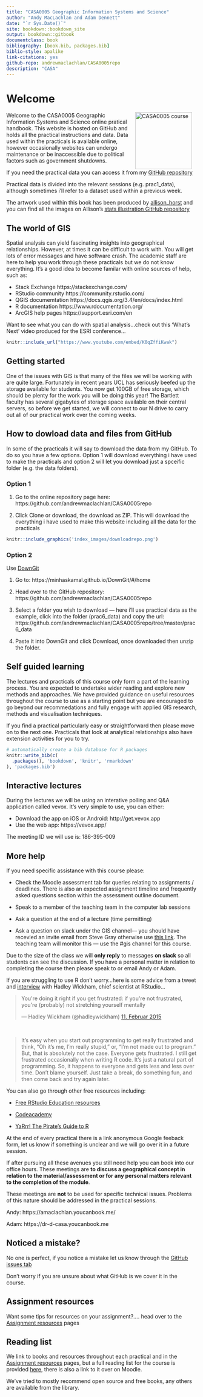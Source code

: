 ```yaml
--- 
title: "CASA0005 Geographic Information Systems and Science"
author: "Andy MacLachlan and Adam Dennett"
date: "`r Sys.Date()`"
site: bookdown::bookdown_site
output: bookdown::gitbook
documentclass: book
bibliography: [book.bib, packages.bib]
biblio-style: apalike
link-citations: yes
github-repo: andrewmaclachlan/CASA0005repo
description: "CASA"
---
```


# Welcome {-}

<a href="https://www.ucl.ac.uk/bartlett/casa/"><img src="general_images/casa_logo.jpg" width="150" alt="CASA0005 course" align="right" style="margin: 0 1em 0 1em" /></a>

Welcome to the CASA0005 Geographic Information Systems and Science online pratical handbook. This website is hosted on GitHub and holds all the practical instructions and data. Data used within the practicals is available online, however occasionally websites can undergo maintenance or be inaccessible due to political factors such as government shutdowns.  

If you need the practical data you can access it from my [GitHub repository](https://github.com/andrewmaclachlan/CASA0005repo)

Practical data is divided into the relevant sessions (e.g. prac1_data), although sometimes i'll refer to a dataset used within a previous week. 

The artwork used within this book has been produced by [allison_horst](https://twitter.com/allison_horst) and you can find all the images on Allison's [stats illustration GitHub repository](https://github.com/allisonhorst/stats-illustrations)

## The world of GIS {-}

Spatial analysis can yield fascinating insights into geographical relationships. However, at times it can be difficult to work with. You will get lots of error messages and have software crash. The academic staff are here to help you work through these practicals but we do not know everything. It's a good idea to become familar with online sources of help, such as:

* Stack Exchange https://stackexchange.com/
* RStudio community https://community.rstudio.com/
* QGIS documemtation https://docs.qgis.org/3.4/en/docs/index.html
* R documentation https://www.rdocumentation.org/
* ArcGIS help pages https://support.esri.com/en

Want to see what you can do with spatial analysis...check out this 'What's Next' video produced for the ESRI conference...

```r
knitr::include_url("https://www.youtube.com/embed/K0qZffiKwak")
```

## Getting started {-}

One of the issues with GIS is that many of the files we will be working with are quite large. Fortunately in recent years UCL has seriously beefed up the storage available for students. You now get 100GB of free storage, which should be plenty for the work you will be doing this year! The Bartlett faculty has several gigabytes of storage space available on their central servers, so before we get started, we will connect to our N drive to carry out all of our practical work over the coming weeks. 

## How to dowload data and files from GitHub {-}

In some of the practicals it will say to download the data from my GitHub. To do so you have a few options. Option 1 will download everything i have used to make the practicals and option 2 will let you download just a spceific folder (e.g. the data folders).

### Option 1 {-}

1. Go to the online repository page here: https://github.com/andrewmaclachlan/CASA0005repo

2. Click Clone or download, the download as ZIP. This will download the everything i have used to make this website including all the data for the practicals

```r
knitr::include_graphics('index_images/downloadrepo.png') 
```

### Option 2 {-}

Use [DownGit](https://minhaskamal.github.io/DownGit/#/home)

1. Go to: https://minhaskamal.github.io/DownGit/#/home

2. Head over to the GitHub repository: https://github.com/andrewmaclachlan/CASA0005repo

3. Select a folder you wish to download --- here i'll use practical data as the example, click into the folder (prac6_data) and copy the url: https://github.com/andrewmaclachlan/CASA0005repo/tree/master/prac6_data

4. Paste it into DownGit and click Download, once downloaded then unzip the folder.

## Self guided learning {-}

The lectures and practicals of this course only form a part of the learning process. You are expected to undertake wider reading and explore new methods and approaches. We have provided guidance on useful resources throughout the course to use as a starting point but you are encouraged to go beyond our recommedations and fully engage with applied GIS research, methods and visualisation techniques.

If you find a practical particularly easy or straightforward then please move on to the next one. Practicals that look at analytical relationships also have extension activities for you to try.

```r
# automatically create a bib database for R packages
knitr::write_bib(c(
  .packages(), 'bookdown', 'knitr', 'rmarkdown'
), 'packages.bib')
```

## Interactive lectures {-}

During the lectures we will be using an interative polling and Q&A application called vevox. It's very simple to use, you can either:

* Download the app on iOS or Android: http://get.vevox.app 
* Use the web app: https://vevox.app/

The meeting ID we will use is: 186-395-009

## More help {-}

If you need specific assistance with this course please:

* Check the Moodle assessment tab for queries relating to assignments / deadlines. There is also an expected assignment timeline and frequently asked questions section within the assessment outline document.

* Speak to a member of the teaching team in the computer lab sessions

* Ask a question at the end of a lecture (time permitting)

* Ask a question on slack under the GIS channel--- you should have recevied an invite email from Steve Gray otherwise use [this link](https://join.slack.com/t/casastudents2019-2020/signup). The teaching team will monitor this --- use the #gis channel for this course.

Due to the size of the class we will **only reply** to messages **on slack** so all students can see the discussion. If you have a personal matter in relation to completing the course then please speak to or email Andy or Adam.

If you are struggling to use R don't worry...here is some advice from a tweet and  [interview](https://www.r-bloggers.com/advice-to-young-and-old-programmers-a-conversation-with-hadley-wickham/) with Hadley Wickham, chief scientist at RStudio...

<blockquote class="twitter-tweet"><p lang="en" dir="ltr">You&#39;re doing it right if you get frustrated: if you&#39;re not frustrated, you&#39;re (probably) not stretching yourself mentally</p>&mdash; Hadley Wickham (@hadleywickham) <a href="https://twitter.com/hadleywickham/status/565516733516349441?ref_src=twsrc%5Etfw">11. Februar 2015</a></blockquote><script async src="https://platform.twitter.com/widgets.js" charset="utf-8"></script> 
<br/>

> It’s easy when you start out programming to get really frustrated and think, “Oh it’s me, I’m really stupid,” or, “I’m not made out to program.” But, that is absolutely not the case. Everyone gets frustrated. I still get frustrated occasionally when writing R code. It’s just a natural part of programming. So, it happens to everyone and gets less and less over time. Don’t blame yourself. Just take a break, do something fun, and then come back and try again later.

You can also go through other free resources including: 

* [Free RStudio Education resources](https://education.rstudio.com)

* [Codeacademy](https://www.codecademy.com/learn/learn-r)

* [YaRrr! The Pirate's Guide to R](https://bookdown.org/ndphillips/YaRrr/)

At the end of every practical there is a link anonymous Google feeback form, let us know if something is unclear and we will go over it in a future session.

If after pursuing all these avenues you still need help you can book into our office hours. These meetings are **to discuss a geographical concept in relation to the material/assessment or for any personal matters relevant to the completion of the module**.

These meetings are **not** to be used for specific technical issues. Problems of this nature should be addressed in the practical sessions.

Andy: https://amaclachlan.youcanbook.me/ 

Adam: https://dr-d-casa.youcanbook.me

## Noticed a mistake? {-}

No one is perfect, if you notice a mistake let us know through the [GitHub issues tab](https://github.com/andrewmaclachlan/CASA0005repo/issues)

Don't worry if you are unsure about what GitHub is we cover it in the course.

## Assignment resources {-}

Want some tips for resources on your assignment?.... head over to the [Assignment resources] pages

## Reading list {-}

We link to books and resources throughout each practical and in the [Assignment resources] pages, but a full reading list for the course is provided [here](https://rl.talis.com/3/ucl/lists/139FBAF8-DACD-60FB-8BDC-E9C9E09BA885.html?lang=en-GB&login=1), there is also a link to it over on Moodle.

We've tried to mostly recommend open source and free books, any others are available from the library.
